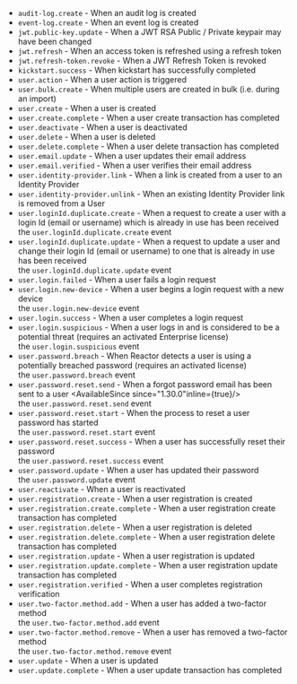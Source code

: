 
* <code>audit-log.create</code> - When an audit log is created <AvailableSince since="1.30.0"/>
* <code>event-log.create</code> - When an event log is created  <AvailableSince since="1.30.0"/>
* <code>jwt.public-key.update</code> - When a JWT RSA Public / Private keypair may have been changed
* <code>jwt.refresh</code> - When an access token is refreshed using a refresh token  <AvailableSince since="1.16.0"/>
* <code>jwt.refresh-token.revoke</code> - When a JWT Refresh Token is revoked
* <code>kickstart.success</code> - When kickstart has successfully completed  <AvailableSince since="1.30.0"/>
* <code>user.action</code> - When a user action is triggered
* <code>user.bulk.create</code> - When multiple users are created in bulk (i.e. during an import)
* <code>user.create</code> - When a user is created
* <code>user.create.complete</code> - When a user create transaction has completed  <AvailableSince since="1.30.0"/>
* <code>user.deactivate</code> - When a user is deactivated
* <code>user.delete</code> - When a user is deleted
* <code>user.delete.complete</code> - When a user delete transaction has completed  <AvailableSince since="1.30.0"/>
* <code>user.email.update</code> - When a user updates their email address  <AvailableSince since="1.30.0"/>
* <code>user.email.verified</code> - When a user verifies their email address  <AvailableSince since="1.8.0"/>
* <code>user.identity-provider.link</code> - When a link is created from a user to an Identity Provider  <AvailableSince since="1.36.0"/>
* <code>user.identity-provider.unlink</code> - When an existing Identity Provider link is removed from a User  <AvailableSince since="1.36.0" />
* <code>user.loginId.duplicate.create</code> - When a request to create a user with a login Id (email or username) which is already in use has been received  <AvailableSince since="1.30.0"/>  <EnterpriseEditionBlurbApi> the `user.loginId.duplicate.create` event </EnterpriseEditionBlurbApi>
* <code>user.loginId.duplicate.update</code> - When a request to update a user and change their login Id (email or username) to one that is already in use has been received  <AvailableSince since="1.30.0"/> <br/>  <EnterpriseEditionBlurbApi> the ``user.loginId.duplicate.update`` event </EnterpriseEditionBlurbApi>
* <code>user.login.failed</code> - When a user fails a login request  <AvailableSince since="1.6.0" />
* <code>user.login.new-device</code> - When a user begins a login request with a new device  <AvailableSince since="1.30.0"/> <br/>  <EnterpriseEditionBlurbApi> the ``user.login.new-device`` event </EnterpriseEditionBlurbApi>
* <code>user.login.success</code> - When a user completes a login request  <AvailableSince since="1.6.0"/>
* <code>user.login.suspicious</code> - When a user logs in and is considered to be a potential threat (requires an activated Enterprise license)  <AvailableSince since="1.30.0"/> <br/> <EnterpriseEditionBlurbApi> the ``user.login.suspicious`` event </EnterpriseEditionBlurbApi>
* <code>user.password.breach</code> - When Reactor detects a user is using a potentially breached password (requires an activated license)  <AvailableSince since="1.15.0"/> <br/>  <PremiumEditionBlurbApi>the ``user.password.breach`` event </PremiumEditionBlurbApi>
* <code>user.password.reset.send</code> - When a forgot password email has been sent to a user  <AvailableSince since="1.30.0"inline={true}/> <br/>  <EnterpriseEditionBlurbApi>the ``user.password.reset.send`` event</EnterpriseEditionBlurbApi>
* <code>user.password.reset.start</code> - When the process to reset a user password has started  <AvailableSince since="1.30.0"/> <br/>  <EnterpriseEditionBlurbApi>the ``user.password.reset.start`` event</EnterpriseEditionBlurbApi>
* <code>user.password.reset.success</code> -  When a user has successfully reset their password  <AvailableSince since="1.30.0"/> <br/>  <EnterpriseEditionBlurbApi>the ``user.password.reset.success`` event</EnterpriseEditionBlurbApi>
* <code>user.password.update</code> - When a user has updated their password  <AvailableSince since="1.30.0"/> <br/>  <EnterpriseEditionBlurbApi>the ``user.password.update`` event</EnterpriseEditionBlurbApi>
* <code>user.reactivate</code> - When a user is reactivated
* <code>user.registration.create</code> - When a user registration is created  <AvailableSince since="1.6.0"/>
* <code>user.registration.create.complete</code> - When a user registration create transaction has completed  <AvailableSince since="1.30.0"/>
* <code>user.registration.delete</code> - When a user registration is deleted  <AvailableSince since="1.6.0"/>
* <code>user.registration.delete.complete</code> - When a user registration delete transaction has completed  <AvailableSince since="1.30.0"/>
* <code>user.registration.update</code> - When a user registration is updated  <AvailableSince since="1.6.0"/>
* <code>user.registration.update.complete</code> -  When a user registration update transaction has completed  <AvailableSince since="1.30.0"/>
* <code>user.registration.verified</code> - When a user completes registration verification  <AvailableSince since="1.8.0"/>
* <code>user.two-factor.method.add</code> - When a user has added a two-factor method  <AvailableSince since="1.30.0"/> <br/>  <EnterpriseEditionBlurbApi>the ``user.two-factor.method.add`` event</EnterpriseEditionBlurbApi>
* <code>user.two-factor.method.remove</code> - When a user has removed a two-factor method  <AvailableSince since="1.30.0" /> <br/>  <EnterpriseEditionBlurbApi>the ``user.two-factor.method.remove`` event</EnterpriseEditionBlurbApi>
* <code>user.update</code> - When a user is updated
* <code>user.update.complete</code> - When a user update transaction has completed  <AvailableSince since="1.30.0"/>
